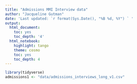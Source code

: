 ```yaml
---
title: "Admissions MMI Interview data"
author: "Jacqueline Gutman"
date: 'Last updated: `r format(Sys.Date(), "%B %d, %Y") ` '
output:
  html_document:
    toc: yes
    toc_depth: '4'
  html_notebook:
    highlight: tango
    theme: cosmo
    toc: yes
    toc_depth: 4
---
```


```r
library(tidyverse)
admissions1 <- "data/admissions_interviews_long_v1.csv"
```


